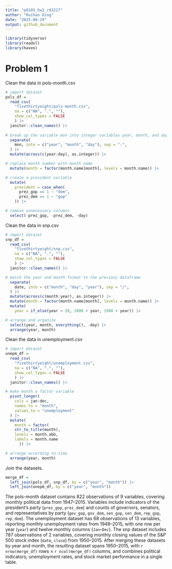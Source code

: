 ```yaml
---
title: "p8105_hw2_rd3227"
author: "Ruihan Ding"
date: "2025-09-29"
output: github_document
---
```


```r
library(tidyverse)
library(readxl)
library(haven)
```

# Problem 1

Clean the data in pols-month.csv

```r
# import dataset
pols_df = 
  read_csv(
    "fivethirtyeight/pols-month.csv", 
    na = c("NA", ".", ""), 
    show_col_types = FALSE
    ) |> 
  janitor::clean_names() |> 
  
# break up the variable mon into integer variables year, month, and day
  separate(
    mon, into = c("year", "month", "day"), sep = "-",
  ) |> 
  mutate(across(c(year:day), as.integer)) |> 

# replace month number with month name
  mutate(month = factor(month.name[month], levels = month.name)) |> 

# create a president variable
  mutate(
    president = case_when(
      prez_gop == 1 ~ "dem",
      prez_dem == 1 ~ "gop"
    )) |> 

# remove unnecessary columns
  select(-prez_gop, -prez_dem, -day)

```

Clean the data in snp.csv

```r
# import dataset
snp_df = 
  read_csv(
    "fivethirtyeight/snp.csv", 
    na = c("NA", ".", ""),
    show_col_types = FALSE
    ) |> 
  janitor::clean_names() |> 

# match the year and month format to the previous dataframe
  separate(
    date, into = c("month", "day", "year"), sep = "/",
  ) |> 
  mutate(across(c(month:year), as.integer)) |> 
  mutate(month = factor(month.name[month], levels = month.name)) |> 
  mutate(
    year = if_else(year < 20, 2000 + year, 1900 + year)) |> 

# arrange and organize
  select(year, month, everything(), -day) |> 
  arrange(year, month)

```

Clean the data in unemployment.csv

```r
# import dataset
unepm_df = 
  read_csv(
    "fivethirtyeight/unemployment.csv", 
    na = c("NA", ".", ""),
    show_col_types = FALSE
    ) |> 
  janitor::clean_names() |> 

# make month a factor variable
  pivot_longer(
    cols = jan:dec,
    names_to = "month",
    values_to = "unemployment"
  ) |> 
  mutate(
    month = factor(
    str_to_title(month), 
    levels = month.abb,
    labels = month.name
      )) |> 

# arrange according to time
  arrange(year, month) 

```

Join the datasets.

```r
merge_df = 
  left_join(pols_df, snp_df, by = c("year", "month")) |> 
  left_join(unepm_df, by = c("year", "month"))

```

The pols-month dataset contains 822 observations of 9 variables, covering monthly political data from 1947–2015. Variables include indicators of the president’s party (`prez_gop`, `prez_dem`) and counts of governors, senators, and representatives by party (`gov_gop`, `gov_dem`, `sen_gop`, `sen_dem`, `rep_gop`, `rep_dem`). The unemployment dataset has 68 observations of 13 variables, reporting monthly unemployment rates from 1948–2015, with one row per year (`year`) and twelve monthly columns (`Jan`–`Dec`). The snp dataset includes 787 observations of 2 variables, covering monthly closing values of the S&P 500 stock index (`date`, `close`) from 1950–2015. After merging these datasets by year and month, the resulting dataset spans 1950–2015, with `r nrow(merge_df)` rows × `r ncol(merge_df)` columns, and combines political indicators, unemployment rates, and stock market performance in a single table.











